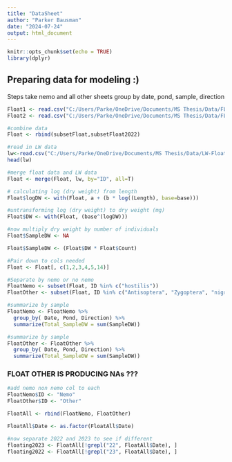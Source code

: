 ```yaml
---
title: "DataSheet"
author: "Parker Bausman"
date: "2024-07-24"
output: html_document
---
```


```r
knitr::opts_chunk$set(echo = TRUE)
library(dplyr)
```

## Preparing data for modeling :) 

Steps 
take nemo and all other sheets
group by date, pond, sample, direction 


```r
Float1 <- read.csv("C:/Users/Parke/OneDrive/Documents/MS Thesis/Data/FLOAT23-MB.csv", header=TRUE)
Float2 <- read.csv("C:/Users/Parke/OneDrive/Documents/MS Thesis/Data/FLOAT23-PB.csv", header=TRUE)
```



```r
#combine data 
Float <- rbind(subsetFloat,subsetFloat2022)
```


```r
#read in LW data 
lw<-read.csv("C:/Users/Parke/OneDrive/Documents/MS Thesis/Data/LW-Float.csv",header=TRUE)
head(lw)
```


```r
#merge float data and LW data 
Float <- merge(Float, lw, by="ID", all=T)
```

```r
# calculating log (dry weight) from length
Float$logDW <- with(Float, a + (b * log((Length), base=base)))

#untransforming log (dry weight) to dry weight (mg)
Float$DW <- with(Float, (base^(logDW)))
```

```r
#now multiply dry weight by number of individuals 
Float$SampleDW <- NA

Float$SampleDW <- (Float$DW * Float$Count)
```

```r
#Pair down to cols needed 
Float <- Float[, c(1,2,3,4,5,14)]
```

```r
#Separate by nemo or no nemo 
FloatNemo <- subset(Float, ID %in% c("hostilis"))
FloatOther <- subset(Float, ID %in% c("Antisoptera", "Zygoptera", "nigriculus",  "Midges","Ceratopogonidae","Diptera", "Mosquito", "externus"))
```

```r
#summarize by sample
FloatNemo <- FloatNemo %>%
  group_by( Date, Pond, Direction) %>%
  summarize(Total_SampleDW = sum(SampleDW))
```
```r
#summarize by sample
FloatOther <- FloatOther %>%
  group_by( Date, Pond, Direction) %>%
  summarize(Total_SampleDW = sum(SampleDW))
```





### FLOAT OTHER IS PRODUCING NAs ??? 

```r
#add nemo non nemo col to each
FloatNemo$ID <- "Nemo"
FloatOther$ID <- "Other"

```

```r
FloatAll <- rbind(FloatNemo, FloatOther)

FloatAll$Date <- as.factor(FloatAll$Date)
```


```r
#now separate 2022 and 2023 to see if different 
floating2023 <- FloatAll[!grepl("22", FloatAll$Date), ]
floating2022 <- FloatAll[!grepl("23", FloatAll$Date), ]
```


